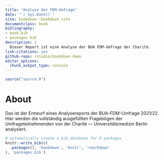 ```yaml
--- 
title: "Analyse der FDM-Umfrage"
date: "`r Sys.Date()`"
site: bookdown::bookdown_site
documentclass: book
bibliography:
- book.bib
- packages.bib
description: |
  Dieser Report ist eine Analyse der BUA FDM-Umfrage der Charité.
link-citations: yes
github-repo: rstudio/bookdown-demo
editor_options: 
  chunk_output_type: console
---
```


<!-- 
Render book
bookdown::render_book()

Render all book pages
bookdown::render_book(new_session = TRUE)

Render all book pages and pdf
bookdown::render_book(new_session = TRUE, "index.Rmd", "bookdown::pdf_book")

Start a local server to live preview this HTML book
bookdown::serve_book()

To stop the server
servr::daemon_stop(1)

Delete rendered book
bookdown::clean_book(TRUE)

Label the heading: 
# Hello world {#nice-label}

Cross-reference of figures and tables
\@ref(fig:chunk-label)

Cross-reference sections
\@ref(label)

Add section labels
### X-Y-Z {#xyz}

Add a numbered part: 
# (PART) Act one {-} (followed by # A chapter)

# Add logo
# <li class="toc-logo"><a href="./"><img src="images/BIH-QUEST_Logo_2021_rgb_top.png"></a></li>

-->

```r
source("source.R")
```


# About {-}

Das ist der Entwurf eines Analysereports der BUA-FDM-Umfrage 2021/22. Hier werden die vollständig ausgefüllten Fragebögen der Umfrageteilnehmenden von der Charité — Universitätsmedizin Berlin analysiert.


```r
# automatically create a bib database for R packages
knitr::write_bib(c(
  .packages(), 'bookdown', 'knitr', 'rmarkdown'
), 'packages.bib')
```

